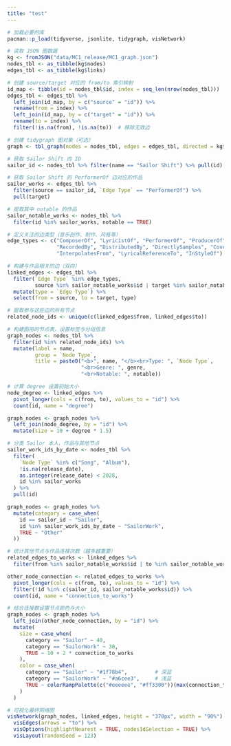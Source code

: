 ```yaml
---
title: "test"
---
```


```r
# 加载必要的库
pacman::p_load(tidyverse, jsonlite, tidygraph, visNetwork)

# 读取 JSON 图数据
kg <- fromJSON("data/MC1_release/MC1_graph.json")
nodes_tbl <- as_tibble(kg$nodes)
edges_tbl <- as_tibble(kg$links)

# 创建 source/target 对应的 from/to 索引映射
id_map <- tibble(id = nodes_tbl$id, index = seq_len(nrow(nodes_tbl)))
edges_tbl <- edges_tbl %>%
  left_join(id_map, by = c("source" = "id")) %>%
  rename(from = index) %>%
  left_join(id_map, by = c("target" = "id")) %>%
  rename(to = index) %>%
  filter(!is.na(from), !is.na(to))  # 移除无效边

# 创建 tidygraph 图对象（可选）
graph <- tbl_graph(nodes = nodes_tbl, edges = edges_tbl, directed = kg$directed)

# 获取 Sailor Shift 的 ID
sailor_id <- nodes_tbl %>% filter(name == "Sailor Shift") %>% pull(id)

# 获取 Sailor Shift 的 PerformerOf 边对应的作品
sailor_works <- edges_tbl %>%
  filter(source == sailor_id, `Edge Type` == "PerformerOf") %>%
  pull(target)

# 提取其中 notable 的作品
sailor_notable_works <- nodes_tbl %>%
  filter(id %in% sailor_works, notable == TRUE)

# 定义关注的边类型（音乐创作、制作、风格等）
edge_types <- c("ComposerOf", "LyricistOf", "PerformerOf", "ProducerOf",
                "RecordedBy", "DistributedBy", "DirectlySamples", "CoverOf",
                "InterpolatesFrom", "LyricalReferenceTo", "InStyleOf")

# 构建与作品相关的边（双向）
linked_edges <- edges_tbl %>%
  filter(`Edge Type` %in% edge_types,
         source %in% sailor_notable_works$id | target %in% sailor_notable_works$id) %>%
  mutate(type = `Edge Type`) %>%
  select(from = source, to = target, type)

# 提取参与这些边的所有节点
related_node_ids <- unique(c(linked_edges$from, linked_edges$to))

# 构建图用的节点表，设置标签与分组信息
graph_nodes <- nodes_tbl %>%
  filter(id %in% related_node_ids) %>%
  mutate(label = name,
         group = `Node Type`,
         title = paste0("<b>", name, "</b><br>Type: ", `Node Type`,
                        "<br>Genre: ", genre,
                        "<br>Notable: ", notable))

# 计算 degree 设置初始大小
node_degree <- linked_edges %>%
  pivot_longer(cols = c(from, to), values_to = "id") %>%
  count(id, name = "degree")

graph_nodes <- graph_nodes %>%
  left_join(node_degree, by = "id") %>%
  mutate(size = 10 + degree * 1.5)

# 分类 Sailor 本人、作品与其他节点
sailor_work_ids_by_date <- nodes_tbl %>%
  filter(
    `Node Type` %in% c("Song", "Album"),
    !is.na(release_date),
    as.integer(release_date) < 2028,
    id %in% sailor_works
  ) %>%
  pull(id)

graph_nodes <- graph_nodes %>%
  mutate(category = case_when(
    id == sailor_id ~ "Sailor",
    id %in% sailor_work_ids_by_date ~ "SailorWork",
    TRUE ~ "Other"
  ))

# 统计其他节点与作品连接次数（越多越重要）
related_edges_to_works <- linked_edges %>%
  filter(from %in% sailor_notable_works$id | to %in% sailor_notable_works$id)

other_node_connection <- related_edges_to_works %>%
  pivot_longer(cols = c(from, to), values_to = "id") %>%
  filter(!id %in% c(sailor_id, sailor_notable_works$id)) %>%
  count(id, name = "connection_to_works")

# 结合连接数设置节点颜色与大小
graph_nodes <- graph_nodes %>%
  left_join(other_node_connection, by = "id") %>%
  mutate(
    size = case_when(
      category == "Sailor" ~ 40,
      category == "SailorWork" ~ 30,
      TRUE ~ 10 + 2 * connection_to_works
    ),
    color = case_when(
      category == "Sailor" ~ "#1f78b4",         # 深蓝
      category == "SailorWork" ~ "#a6cee3",     # 浅蓝
      TRUE ~ colorRampPalette(c("#eeeeee", "#ff3300"))(max(connection_to_works, na.rm = TRUE))[connection_to_works]
    )
  )

# 可视化最终网络图
visNetwork(graph_nodes, linked_edges, height = "370px", width = "90%") %>%
  visEdges(arrows = "to") %>%
  visOptions(highlightNearest = TRUE, nodesIdSelection = TRUE) %>%
  visLayout(randomSeed = 123)

```
